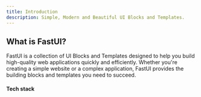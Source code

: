 ```yaml
---
title: Introduction
description: Simple, Modern and Beautiful UI Blocks and Templates.
---
```



## What is FastUI?

FastUI is a collection of UI Blocks and Templates designed to help you build high-quality web applications quickly and efficiently. Whether you're creating a simple website or a complex application, FastUI provides the building blocks and templates you need to succeed.

#### Tech stack

<div className="flex items-center gap-4">
  <FaReact className="size-6" />
  <RiNextjsLine className="size-6" />
  <SiShadcnui className="size-6" />
  <RiTailwindCssFill className="size-6" />
  <TbBrandTypescript className="size-6" />
  <TbBrandFramerMotion className="size-6" />
</div>

<br />

<Cards>
  <Card title="Installation" href="/docs/installation" />
  <Card title="Blocks" href="/docs/blocks" />
</Cards>
